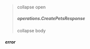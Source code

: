 
> collapse open
> ##### *operations.CreatePetsResponse*
> collapse body
> <CreatePetsResponse/>

##### error
